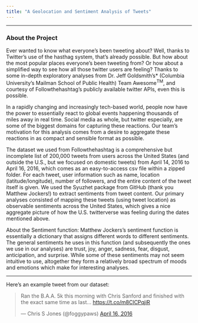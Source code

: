 ```yaml
---
title: "A Geolocation and Sentiment Analysis of Tweets"
---
```

***
### **About the Project**

Ever wanted to know what everyone’s been tweeting about? Well, thanks to Twitter’s use of the hasthag system, that’s already possible. But how about the most popular places everyone’s been tweeting from? Or how about a simplified way to see how all those twitter users are feeling? Thanks to some in-depth exploratory analyses from Dr. Jeff Goldsmith’s* (Columbia University’s Mailman School of Public Health) Team Awesome^TM^,  and courtesy of Followthehashtag’s publicly available twitter APIs, even this is possible. 

In a rapidly changing and increasingly tech-based world, people now have the power to essentially react to global events happening thousands of miles away in real time. Social media as whole, but twitter especially, are some of the biggest domains for capturing these reactions. Our team’s motivation for this analysis comes from a desire to aggregate these reactions in as compact and sensible format as possible. 

The dataset we used from Followthehashtag is a comprehensive but incomplete list of 200,000 tweets from users across the United States (and outside the U.S., but we focused on domestic tweets) from April 14, 2016 to April 16, 2016, which comes as an easy-to-access csv file within a zipped folder. For each tweet, user information such as name, location (latitude/longitude), number of followers, and the entire content of the tweet itself is given. We used the Syuzhet package from GitHub (thank you Matthew Jockers!) to extract sentiments from tweet content. Our primary analyses consisted of mapping these tweets (using tweet location) as observable sentiments across the United States, which gives a nice aggregate picture of how the U.S. twitterverse was feeling during the dates mentioned above. 

About the Sentiment function:
Matthew Jockers’s sentiment function is essentially a dictionary that assigns different words to different sentiments. The general sentiments he uses in this function (and subsequently the ones we use in our analyses) are trust, joy, anger, sadness, fear, disgust, anticipation, and surprise. While some of these sentiments may not seem intuitive to use, altogether they form a relatively broad spectrum of moods and emotions which make for interesting analyses.


***

Here's an example tweet from our dataset:

<blockquote class="twitter-tweet" data-lang="en"><p lang="en" dir="ltr">Ran the B.A.A. 5k this morning with Chris Sanford and finished with the exact same time as last… <a href="https://t.co/m8ClCPqjiR">https://t.co/m8ClCPqjiR</a></p>&mdash; Chris S Jones (@foggypaws) <a href="https://twitter.com/foggypaws/status/721318386290991104?ref_src=twsrc%5Etfw">April 16, 2016</a></blockquote>
<script async src="https://platform.twitter.com/widgets.js" charset="utf-8"></script>